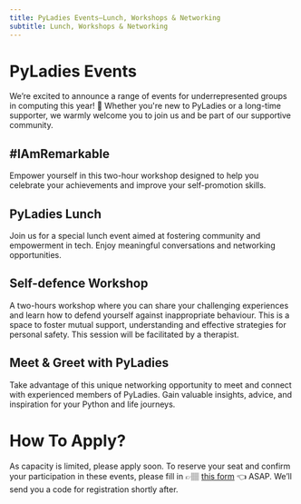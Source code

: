 ```yaml
---
title: PyLadies Events—Lunch, Workshops & Networking 
subtitle: Lunch, Workshops & Networking
---
```


# PyLadies Events 
We’re excited to announce a range of events for underrepresented groups in computing this year! 🎉 Whether you're new to PyLadies or a long-time supporter, we warmly welcome you to join us and be part of our supportive community.

## #IAmRemarkable
Empower yourself in this two-hour workshop designed to help you celebrate your achievements and improve your self-promotion skills.

## PyLadies Lunch
Join us for a special lunch event aimed at fostering community and empowerment in tech. Enjoy meaningful conversations and networking opportunities.

## Self-defence Workshop 
A two-hours workshop where you can share your challenging experiences and learn how to defend yourself against inappropriate behaviour. This is a space to foster mutual support, understanding and effective strategies for personal safety. This session will be facilitated by a therapist.

## Meet & Greet with PyLadies
Take advantage of this unique networking opportunity to meet and connect with experienced members of PyLadies. Gain valuable insights, advice, and inspiration for your Python and life journeys.

# How To Apply?
As capacity is limited, please apply soon. To reserve your seat and confirm your participation in these events, please fill in 👉🏽 [this form](https://docs.google.com/forms/d/e/1FAIpQLSdMIIK7jH7uzrBYbsLmetXBdcydAcdhpFxl_9K4jdRzdRx5zA/viewform) 👈 ASAP. We’ll send you a code for registration shortly after.
